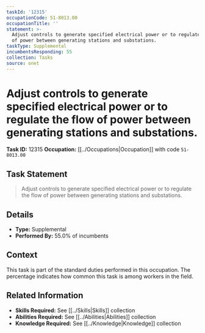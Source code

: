 ```yaml
---
taskId: '12315'
occupationCode: 51-8013.00
occupationTitle: ''
statement: >-
  Adjust controls to generate specified electrical power or to regulate the flow
  of power between generating stations and substations.
taskType: Supplemental
incumbentsResponding: 55
collection: Tasks
source: onet
---
```

# Adjust controls to generate specified electrical power or to regulate the flow of power between generating stations and substations.

**Task ID:** 12315
**Occupation:** [[../Occupations|Occupation]] with code `51-8013.00`

## Task Statement

> Adjust controls to generate specified electrical power or to regulate the flow of power between generating stations and substations.

## Details

- **Type:** Supplemental
- **Performed By:** 55.0% of incumbents

## Context

This task is part of the standard duties performed in this occupation. The percentage indicates how common this task is among workers in the field.

## Related Information

- **Skills Required:** See [[../Skills|Skills]] collection
- **Abilities Required:** See [[../Abilities|Abilities]] collection
- **Knowledge Required:** See [[../Knowledge|Knowledge]] collection
